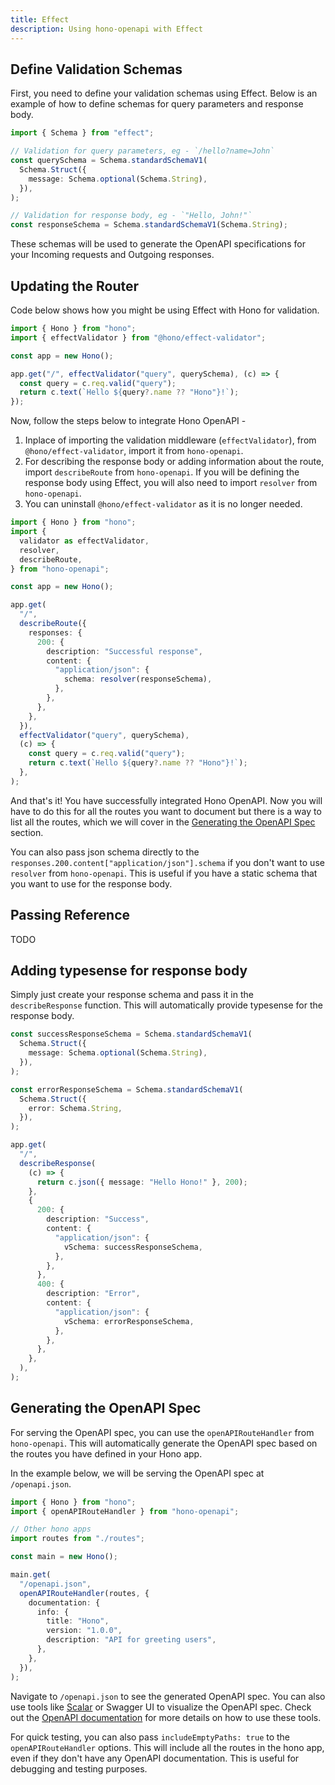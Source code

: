 ```yaml
---
title: Effect
description: Using hono-openapi with Effect
---
```


## Define Validation Schemas

First, you need to define your validation schemas using Effect. Below is an example of how to define schemas for query parameters and response body.

```ts
import { Schema } from "effect";

// Validation for query parameters, eg - `/hello?name=John`
const querySchema = Schema.standardSchemaV1(
  Schema.Struct({
    message: Schema.optional(Schema.String),
  }),
);

// Validation for response body, eg - `"Hello, John!"`
const responseSchema = Schema.standardSchemaV1(Schema.String);
```

These schemas will be used to generate the OpenAPI specifications for your Incoming requests and Outgoing responses.

## Updating the Router

Code below shows how you might be using Effect with Hono for validation.

```ts
import { Hono } from "hono";
import { effectValidator } from "@hono/effect-validator";

const app = new Hono();

app.get("/", effectValidator("query", querySchema), (c) => {
  const query = c.req.valid("query");
  return c.text(`Hello ${query?.name ?? "Hono"}!`);
});
```

Now, follow the steps below to integrate Hono OpenAPI -

1. Inplace of importing the validation middleware (`effectValidator`), from `@hono/effect-validator`, import it from `hono-openapi`.
2. For describing the response body or adding information about the route, import `describeRoute` from `hono-openapi`. If you will be defining the response body using Effect, you will also need to import `resolver` from `hono-openapi`.
3. You can uninstall `@hono/effect-validator` as it is no longer needed.

```ts
import { Hono } from "hono";
import {
  validator as effectValidator,
  resolver,
  describeRoute,
} from "hono-openapi";

const app = new Hono();

app.get(
  "/",
  describeRoute({
    responses: {
      200: {
        description: "Successful response",
        content: {
          "application/json": {
            schema: resolver(responseSchema),
          },
        },
      },
    },
  }),
  effectValidator("query", querySchema),
  (c) => {
    const query = c.req.valid("query");
    return c.text(`Hello ${query?.name ?? "Hono"}!`);
  },
);
```

And that's it! You have successfully integrated Hono OpenAPI. Now you will have to do this for all the routes you want to document but there is a way to list all the routes, which we will cover in the [Generating the OpenAPI Spec](#generating-the-openapi-spec) section.

You can also pass json schema directly to the `responses.200.content["application/json"].schema` if you don't want to use `resolver` from `hono-openapi`. This is useful if you have a static schema that you want to use for the response body.

## Passing Reference

TODO

## Adding typesense for response body

Simply just create your response schema and pass it in the `describeResponse` function. This will automatically provide typesense for the response body.

```ts
const successResponseSchema = Schema.standardSchemaV1(
  Schema.Struct({
    message: Schema.optional(Schema.String),
  }),
);

const errorResponseSchema = Schema.standardSchemaV1(
  Schema.Struct({
    error: Schema.String,
  }),
);

app.get(
  "/",
  describeResponse(
    (c) => {
      return c.json({ message: "Hello Hono!" }, 200);
    },
    {
      200: {
        description: "Success",
        content: {
          "application/json": {
            vSchema: successResponseSchema,
          },
        },
      },
      400: {
        description: "Error",
        content: {
          "application/json": {
            vSchema: errorResponseSchema,
          },
        },
      },
    },
  ),
);
```

## Generating the OpenAPI Spec

For serving the OpenAPI spec, you can use the `openAPIRouteHandler` from `hono-openapi`. This will automatically generate the OpenAPI spec based on the routes you have defined in your Hono app.

In the example below, we will be serving the OpenAPI spec at `/openapi.json`.

```ts
import { Hono } from "hono";
import { openAPIRouteHandler } from "hono-openapi";

// Other hono apps
import routes from "./routes";

const main = new Hono();

main.get(
  "/openapi.json",
  openAPIRouteHandler(routes, {
    documentation: {
      info: {
        title: "Hono",
        version: "1.0.0",
        description: "API for greeting users",
      },
    },
  }),
);
```

Navigate to `/openapi.json` to see the generated OpenAPI spec. You can also use tools like [Scalar](https://scalar.com/) or Swagger UI to visualize the OpenAPI spec. Check out the [OpenAPI documentation](/docs/openapi/ui) for more details on how to use these tools.

For quick testing, you can also pass `includeEmptyPaths: true` to the `openAPIRouteHandler` options. This will include all the routes in the hono app, even if they don't have any OpenAPI documentation. This is useful for debugging and testing purposes.